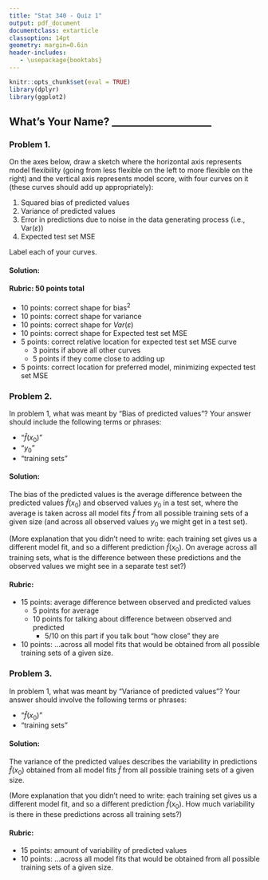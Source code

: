 ```yaml
---
title: "Stat 340 - Quiz 1"
output: pdf_document
documentclass: extarticle
classoption: 14pt
geometry: margin=0.6in
header-includes:
   - \usepackage{booktabs}
---
```


```r
knitr::opts_chunk$set(eval = TRUE)
library(dplyr)
library(ggplot2)
```

## What's Your Name? ____________________

### Problem 1.

On the axes below, draw a sketch where the horizontal axis represents model flexibility (going from less flexible on the left to more flexible on the right) and the vertical axis represents model score, with four curves on it (these curves should add up appropriately):

1. Squared bias of predicted values
2. Variance of predicted values
3. Error in predictions due to noise in the data generating process (i.e., Var$(\varepsilon)$)
4. Expected test set MSE

Label each of your curves.


#### Solution:

\includegraphics{bias_var_curves.pdf}

#### Rubric: 50 points total

 * 10 points: correct shape for bias$^2$
 * 10 points: correct shape for variance
 * 10 points: correct shape for $Var(\varepsilon)$
 * 10 points: correct shape for Expected test set MSE
 * 5 points: correct relative location for expected test set MSE curve
    * 3 points if above all other curves
    * 5 points if they come close to adding up
 * 5 points: correct location for preferred model, minimizing expected test set MSE

\newpage

### Problem 2.

In problem 1, what was meant by "Bias of predicted values"?  Your answer should include the following terms or phrases:

 * "$\hat{f}(x_0)$"
 * "$y_0$"
 * "training sets"


#### Solution:

The bias of the predicted values is the average difference between the predicted values $\hat{f}(x_0)$ and observed values $y_0$ in a test set, where the average is taken across all model fits $\hat{f}$ from all possible training sets of a given size (and across all observed values $y_0$ we might get in a test set).

(More explanation that you didn't need to write: each training set gives us a different model fit, and so a different prediction $\hat{f}(x_0)$.  On average across all training sets, what is the difference between these predictions and the observed values we might see in a separate test set?)

#### Rubric:

 * 15 points: average difference between observed and predicted values
    * 5 points for average
    * 10 points for talking about difference between observed and predicted
        * 5/10 on this part if you talk bout "how close" they are
 * 10 points: ...across all model fits that would be obtained from all possible training sets of a given size.


### Problem 3.

In problem 1, what was meant by "Variance of predicted values"?  Your answer should involve the following terms or phrases:

 * "$\hat{f}(x_0)$"
 * "training sets"

#### Solution:

The variance of the predicted values describes the variability in predictions $\hat{f}(x_0)$ obtained from all model fits $\hat{f}$ from all possible training sets of a given size.

(More explanation that you didn't need to write: each training set gives us a different model fit, and so a different prediction $\hat{f}(x_0)$.  How much variability is there in these predictions across all training sets?)

#### Rubric:

 * 15 points: amount of variability of predicted values
 * 10 points: ...across all model fits that would be obtained from all possible training sets of a given size.



